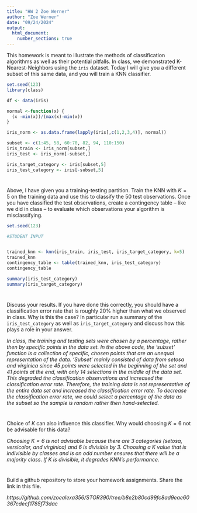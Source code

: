 ```yaml
---
title: "HW 2 Zoe Werner"
author: "Zoe Werner"
date: "09/24/2024"
output: 
  html_document:
    number_sections: true
---
```


This homework is meant to illustrate the methods of classification algorithms as well as their potential pitfalls.  In class, we demonstrated K-Nearest-Neighbors using the `iris` dataset.  Today I will give you a different subset of this same data, and you will train a KNN classifier.  

```r
set.seed(123)
library(class)

df <- data(iris) 

normal <-function(x) {
  (x -min(x))/(max(x)-min(x))   
}

iris_norm <- as.data.frame(lapply(iris[,c(1,2,3,4)], normal))

subset <- c(1:45, 58, 60:70, 82, 94, 110:150)
iris_train <- iris_norm[subset,] 
iris_test <- iris_norm[-subset,] 

iris_target_category <- iris[subset,5]
iris_test_category <- iris[-subset,5]


```

#
Above, I have given you a training-testing partition.  Train the KNN with $K = 5$ on the training data and use this to classify the 50 test observations.  Once you have classified the test observations, create a contingency table -- like we did in class -- to evaluate which observations your algorithm is misclassifying.   

```r
set.seed(123)

#STUDENT INPUT


trained_knn <- knn(iris_train, iris_test, iris_target_category, k=5)
trained_knn
contingency_table <- table(trained_knn, iris_test_category)
contingency_table

summary(iris_test_category)
summary(iris_target_category)

```

#

Discuss your results.  If you have done this correctly, you should have a classification error rate that is roughly 20% higher than what we observed in class.  Why is this the case? In particular run a summary of the `iris_test_category` as well as `iris_target_category` and discuss how this plays a role in your answer.  


*In class, the training and testing sets were chosen by a percentage, rather then by specific points in the data set. In the above code, the 'subset' function is a collection of specific, chosen points that are an unequal representation of the data. 'Subset' mainly consisted of data from setosa and virginica since 45 points were selected in the beginning of the set and 41 points at the end, with only 14 selections in the middle of the data set. This degraded the classification observations and increased the classification error rate. Therefore, the training data is not representative of the entire data set and increased the classification error rate. To decrease the classification error rate, we could select a percentage of the data as the subset so the sample is random rather then hand-selected. * 

#

Choice of $K$ can also influence this classifier.  Why would choosing $K = 6$ not be advisable for this data? 

*Choosing $K=6$ is not advisable because there are 3 categories (setosa, versicolor, and virginica) and 6 is divisible by 3. Choosing a K value that is indivisible by classes and is an odd number ensures that there will be a majority class. If K is divisible, it degrades KNN's performance.*

# 


Build a github repository to store your homework assignments.  Share the link in this file.  

*https://github.com/zoealexa356/STOR390/tree/b8e2b80cd99fc8ad9eae60367cdecf1785f73dac*

